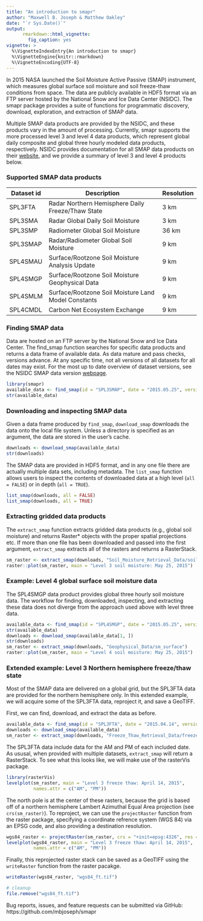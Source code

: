 ```yaml
---
title: "An introduction to smapr"
author: "Maxwell B. Joseph & Matthew Oakley"
date: "`r Sys.Date()`"
output:
      rmarkdown::html_vignette:
        fig_caption: yes
vignette: >
  %\VignetteIndexEntry{An introduction to smapr}
  %\VignetteEngine{knitr::rmarkdown}
  %\VignetteEncoding{UTF-8}
---
```


In 2015 NASA launched the Soil Moisture Active Passive (SMAP) instrument, which measures global surface soil moisture and soil freeze-thaw conditions from space. 
The data are publicly available in HDF5 format via an FTP server hosted by the National Snow and Ice Data Center (NSIDC). 
The smapr package provides a suite of functions for programmatic discovery, download, exploration, and extraction of SMAP data. 

Multiple SMAP data products are provided by the NSIDC, and these products vary in the amount of processing. 
Currently, smapr supports the more processed level 3 and level 4 data products, which represent global daily composite and global three hourly modeled data products, respectively. 
NSIDC provides documentation for all SMAP data products on their [website](https://nsidc.org/data/smap/smap-data.html), and we provide a summary of level 3 and level 4 products below. 

### Supported SMAP data products

| Dataset id | Description                                         | Resolution |
|------------|-----------------------------------------------------|------------|
| SPL3FTA    | Radar Northern Hemisphere Daily Freeze/Thaw State   | 3 km       |
| SPL3SMA    | Radar Global Daily Soil Moisture                    | 3 km       |
| SPL3SMP    | Radiometer Global Soil Moisture                     | 36 km      |
| SPL3SMAP   | Radar/Radiometer Global Soil Moisture               | 9 km       |
| SPL4SMAU   | Surface/Rootzone Soil Moisture Analysis Update      | 9 km       | 
| SPL4SMGP   | Surface/Rootzone Soil Moisture Geophysical Data     | 9 km       |
| SPL4SMLM   | Surface/Rootzone Soil Moisture Land Model Constants | 9 km       |
| SPL4CMDL   | Carbon Net Ecosystem Exchange                       | 9 km       |

### Finding SMAP data

Data are hosted on an FTP server by the National Snow and Ice Data Center. 
The find_smap function searches for specific data products and returns a data frame of available data.
As data mature and pass checks, versions advance. 
At any specific time, not all versions of all datasets for all dates may exist. 
For the most up to date overview of dataset versions, see the NSIDC SMAP data version [webpage](https://nsidc.org/data/smap/smap-data.html).

```r
library(smapr)
available_data <- find_smap(id = "SPL3SMAP", date = "2015.05.25", version = 3)
str(available_data)
```

### Downloading and inspecting SMAP data

Given a data frame produced by `find_smap`, `download_smap` downloads the data onto the local file system. 
Unless a directory is specified as an argument, the data are stored in the user's cache. 

```r
downloads <- download_smap(available_data)
str(downloads)
```

The SMAP data are provided in HDF5 format, and in any one file there are actually multiple data sets, including metadata. 
The `list_smap` function allows users to inspect the contents of downloaded data at a high level (`all = FALSE`) or in depth (`all = TRUE`). 

```r
list_smap(downloads, all = FALSE)
list_smap(downloads, all = TRUE)
```

### Extracting gridded data products

The `extract_smap` function extracts gridded data products (e.g., global soil moisture) and returns Raster* objects with the proper spatial projections etc. 
If more than one file has been downloaded and passed into the first argument, `extract_smap` extracts all of the rasters and returns a RasterStack.

```r
sm_raster <- extract_smap(downloads, "Soil_Moisture_Retrieval_Data/soil_moisture")
raster::plot(sm_raster, main = "Level 3 soil moisture: May 25, 2015")
```

### Example: Level 4 global surface soil moisture data

The SPL4SMGP data product provides global three hourly soil moisture data. 
The workflow for finding, downloaded, inspecting, and extracting these data does not diverge from the approach used above with level three data. 

```r
available_data <- find_smap(id = "SPL4SMGP", date = "2015.05.25", version = 2)
str(available_data)
downloads <- download_smap(available_data[1, ])
str(downloads)
sm_raster <- extract_smap(downloads, "Geophysical_Data/sm_surface")
raster::plot(sm_raster, main = "Level 4 soil moisture: May 25, 2015")
```

### Extended example: Level 3 Northern hemisphere freeze/thaw state

Most of the SMAP data are delivered on a global grid, but the SPL3FTA data are provided for the northern hemisphere only. 
In this extended example, we will acquire some of the SPL3FTA data, reproject it, and save a GeoTIFF. 

First, we can find, download, and extract the data as before. 

```r
available_data <- find_smap(id = "SPL3FTA", date = "2015.04.14", version = 3)
downloads <- download_smap(available_data)
sm_raster <- extract_smap(downloads, "Freeze_Thaw_Retrieval_Data/freeze_thaw")
```

The SPL3FTA data include data for the AM and PM of each included date. 
As ususal, when provided with multiple datasets, `extract_smap` will return a RasterStack. 
To see what this looks like, we will make use of the rasterVis package. 

```r
library(rasterVis)
levelplot(sm_raster, main = "Level 3 freeze thaw: April 14, 2015", 
          names.attr = c("AM", "PM"))
```

The north pole is at the center of these rasters, because the grid is based off of a northern hemisphere Lambert Azimuthal Equal Area projection (see `crs(sm_raster)`). 
To reproject, we can use the `projectRaster` function from the raster package, specifying a coordinate refrence system (WGS 84) via an EPSG code, and also providing a destination resolution. 

```r
wgs84_raster <- projectRaster(sm_raster, crs = "+init=epsg:4326", res = .1)
levelplot(wgs84_raster, main = "Level 3 freeze thaw: April 14, 2015", 
          names.attr = c("AM", "PM"))
```

Finally, this reprojected raster stack can be saved as a GeoTIFF using the `writeRaster` function from the raster pacakge. 

```r
writeRaster(wgs84_raster, "wgs84_ft.tif")
```

```r
# cleanup
file.remove("wgs84_ft.tif")
```

Bug reports, issues, and feature requests can be submitted via GitHub: https://github.com/mbjoseph/smapr


